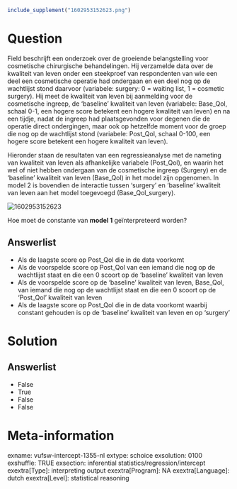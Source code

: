 ```{r, echo = FALSE, results = "hide"}
include_supplement("1602953152623.png")
```

Question
========
Field beschrijft een onderzoek over de groeiende belangstelling voor
cosmetische chirurgische behandelingen. Hij verzamelde data over de
kwaliteit van leven onder een steekproef van respondenten van wie een
deel een cosmetische operatie had ondergaan en een deel nog op de
wachtlijst stond daarvoor (variabele: surgery: 0 = waiting list, 1 =
cosmetic surgery). Hij meet de kwaliteit van leven bij aanmelding voor
de cosmetische ingreep, de ‘baseline’ kwaliteit van leven (variabele:
Base\_Qol, schaal 0-1, een hogere score betekent een hogere kwaliteit
van leven) en na een tijdje, nadat de ingreep had plaatsgevonden voor
degenen die de operatie direct ondergingen, maar ook op hetzelfde moment
voor de groep die nog op de wachtlijst stond (variabele: Post\_Qol,
schaal 0-100, een hogere score betekent een hogere kwaliteit van
leven).  
  
Hieronder staan de resultaten van een regressieanalyse met de nameting
van kwaliteit van leven als afhankelijke variabele (Post\_Qol), en
waarin het wel of niet hebben ondergaan van de cosmetische ingreep
(Surgery) en de ‘baseline’ kwaliteit van leven (Base\_Qol) in het model
zijn opgenomen. In model 2 is bovendien de interactie tussen ‘surgery’
en ‘baseline’ kwaliteit van leven aan het model toegevoegd
(Base\_Qol\_surgery).  
  
<img src="1602953152623.png" class="fr-fic fr-dii tvcss_2"
alt="1602953152623" />  
  
Hoe moet de constante van **model 1** geïnterpreteerd worden?

Answerlist
----------
* Als de laagste score op Post\_Qol die in de data voorkomt
* Als de voorspelde score op Post\_Qol van een iemand die nog op de
  wachtlijst staat en die een 0 scoort op de ‘baseline’ kwaliteit van
  leven
* Als de voorspelde score op de ‘baseline’ kwaliteit van leven, Base\_Qol,
  van iemand die nog op de wachtlijst staat en die een 0 scoort op de
  ‘Post\_Qol’ kwaliteit van leven
* Als de laagste score op Post\_Qol die in de data voorkomt waarbij
  constant gehouden is op de ‘baseline’ kwaliteit van leven en op
  ‘surgery’

Solution
========










Answerlist
----------
* False
* True
* False
* False

Meta-information
================
exname: vufsw-intercept-1355-nl
extype: schoice
exsolution: 0100
exshuffle: TRUE
exsection: inferential statistics/regression/intercept
exextra[Type]: interpreting output
exextra[Program]: NA
exextra[Language]: dutch
exextra[Level]: statistical reasoning

